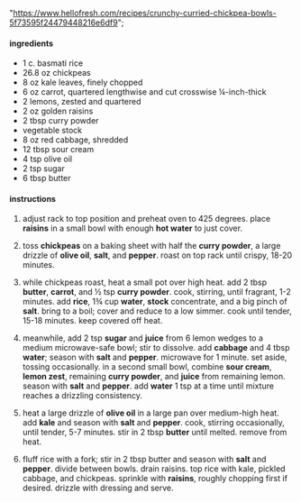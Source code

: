   "https://www.hellofresh.com/recipes/crunchy-curried-chickpea-bowls-5f73595f24479448216e6df9";

#### ingredients

- 1 c. basmati rice
- 26.8 oz chickpeas
- 8 oz kale leaves, finely chopped
- 6 oz carrot, quartered lengthwise and cut crosswise ¼-inch-thick
- 2 lemons, zested and quartered
- 2 oz golden raisins
- 2 tbsp curry powder
- vegetable stock
- 8 oz red cabbage, shredded
- 12 tbsp sour cream
- 4 tsp olive oil
- 2 tsp sugar
- 6 tbsp butter

#### instructions

1. adjust rack to top position and preheat oven to 425 degrees. place **raisins** in a small bowl with enough **hot water** to just cover.

2. toss **chickpeas** on a baking sheet with half the **curry powder**, a large drizzle of **olive oil**, **salt**, and **pepper**. roast on top rack until crispy, 18-20 minutes.

3. while chickpeas roast, heat a small pot over high heat. add 2 tbsp **butter**, **carrot**, and ½ tsp **curry powder**. cook, stirring, until fragrant, 1-2 minutes. add **rice**, 1¾ cup **water**, **stock** concentrate, and a big pinch of **salt**. bring to a boil; cover and reduce to a low simmer. cook until tender, 15-18 minutes. keep covered off heat.

4. meanwhile, add 2 tsp **sugar** and **juice** from 6 lemon wedges to a medium microwave-safe bowl; stir to dissolve. add **cabbage** and 4 tbsp **water**; season with **salt** and **pepper**. microwave for 1 minute. set aside, tossing occasionally. in a second small bowl, combine **sour cream**, **lemon zest**, remaining **curry powder**, and **juice** from remaining lemon. season with **salt** and **pepper**. add **water** 1 tsp at a time until mixture reaches a drizzling consistency.

5. heat a large drizzle of **olive oil** in a large pan over medium-high heat. add **kale** and season with **salt** and **pepper**. cook, stirring occasionally, until tender, 5-7 minutes. stir in 2 tbsp **butter** until melted. remove from heat.

6. fluff rice with a fork; stir in 2 tbsp butter and season with **salt** and **pepper**. divide between bowls. drain raisins. top rice with kale, pickled cabbage, and chickpeas. sprinkle with **raisins**, roughly chopping first if desired. drizzle with dressing and serve.
